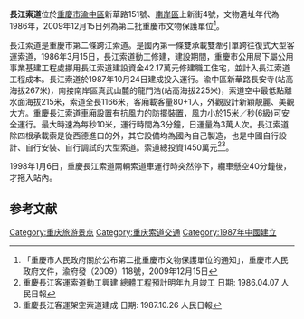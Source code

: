 {{Infobox aerial lift line
<!-- Header -->
| line_color        = <!-- Color of the line, if any (Hex triplet with prefix #) -->
| name              = 长江索道
| native_name       = <!-- Native name of the aerial lift line -->
| native_name_lang  = <!-- ISO 639-2 code e.g. "fre" or "fra" for French -->
| image             = 长江索道，重庆 ChongQing 19-04-12 - panoramio.jpg
| image_size        = <!-- Image size in pixels -->
| alt               = <!-- Filename of alternate image -->
| caption           = <!-- Text for caption beneath image -->
| image_map         = 
| image_map_size    = 
| image_map_alt     = 
| image_map_caption = 
| pushpin_map       = <!-- Name of the location map -->
| pushpin_relief    = <!-- Display relief map (if available), instead of default -->
| pushpin_map_size  = <!-- Map size in pixels --> 
| pushpin_label     = 
| pushpin_map_alt   = <!-- Name of the alternate location map -->
| pushpin_map_caption = <!-- Text for caption beneath map -->
| mapframe          = <!-- Set to "yes" to show an interactive mapframe map -->
<!-- Overview -->
| alt_name          = <!-- Alternate name of the aerial lift line -->
| status            = <!-- Under construction, Operational, Closed etc. -->
| character         = <!-- Urban, Recreational, Industrial etc. -->
| system            = [[重庆索道交通|重庆索道交通]]
| line_no           = <!-- Lift line number --> 
| location          = <!-- Address of base station -->
| country           = [[中国|中国]]
| coordinates       = <!-- Coordinates of the base station, use {{Coord}} -->
| start             = 北站
| end               = 南站
| elev_low          = <!-- Lowest elevation -->
| elev_high         = <!-- Highest elevation -->
| cont_from         = <!-- Line name continuing from -->
| cont_as           = <!-- Line name continuing as -->
| connect_lines     = <!-- Connection lines -->
| no_stations       = 2
| services          = <!-- Servicing locale -->
| built_by          = 四川省煤矿建设第十二工程处一公司
| constr_cost       = 1450万元
| begin             = {{start date|1986|3|20}}
| open              = {{start date|1987|10|24}}
| last_ext          = <!-- Date of last extension -->
| close             = <!-- Date of closing -->
| reopen            = <!-- Date of reopening {{start date and age|YYYY|MM||DD}} -->
| website           = {{URL|http://www.cqsuodao.com/}}
<!-- Operation -->
| owner             = <!-- Owner company -->
| operator          = 重庆市客运索道有限公司
| no_carriers       = 2
| carrier_cap       = 81
| ridership         = 1.05万人次
| trips_daily       = <!-- Number of trips daily -->
| headway           = <!-- Headway -->
| trip_duration     = 3.6分钟
| fare              = 单程：20元；往返：30元
| operating_time    = 旺季，7：30-22：30（3月1日至10月31日）；淡季，7：30-21：30（11月1日至2月底）
<!-- Technical features -->
| lift_type         = ATW
| manufactured_by   = 长沙有色院
| line_length       = 1166
| no_towers         = <!-- Number of intermediate support towers -->
| no_cables         = 双承载双牵引
| cable_diameter    = <!-- Cable diameter -->
| inst_power        = <!-- Total installed power -->
| speed             = 6米/秒
| notes             = <!-- Extra notes -->
| vertical          = 47米
| max_gradient      = 
| map               = {{BS-map
|title=长江索道站台配线布置
|title-bg=black
|title-color=white
|map=
\BS\BS\BS
\uSTR+BSlr!~uENDE@G\BS\uSTR+BSlr!~uENDE@G
\uSTR+BSlr\BS\uSTR+BSlr~~ ~~'''北岸站台'''~~新华路站
\uSTR+BSlr\BS\uSTR+BSlr
\uhSTR\\uhSTR
\uhKRZW\WASSERq\uhKRZW~~ ~~ ~~长江
\uhSTR\\uhSTR
\uSTR+BSlr\BS\uSTR+BSlr
\uSTR+BSlr\BS\uSTR+BSlr~~ ~~'''南岸站台'''~~龙门浩站
\uSTR+BSlr!~uENDEe\BS\uSTR+BSlr!~uENDEe
\BS\BS\BS

}}
| map_state         = 
| map_name          = 
}}

{{msg:重慶市文物保護單位
|名稱 = 長江索道
|編號 = 190
|圖片 = Chongqing Changjiang Cableway.jpg
|級別 = 6
|分類 = 
|時代 = 1986年3月15日<ref>《重慶市志 交通志 1986-2005 上冊》 作者: 重慶市交通委員會編纂 第1026頁</ref>-1987年10月24日
|地点 = [[渝中區|渝中區]]新華路151號、[[南岸區|南岸區]]上新街4號
|坐標 = 
|門票價格 = 單程：20元 往返：30元
|登錄 = 2009年12月15日
}}

'''長江索道'''位於[[重慶市|重慶市]][[渝中區|渝中區]]新華路151號、[[南岸區|南岸區]]上新街4號，文物遺址年代為1986年，2009年12月15日列為第二批重慶市文物保護單位<ref>「重慶市人民政府關於公布第二批重慶市文物保護單位的通知」，重慶市人民政府文件，渝府發（2009）118號，2009年12月15日</ref>。

長江索道是重慶市第二條跨江索道。是國內第一條雙承載雙牽引單跨往復式大型客運索道，1986年3月15日，長江索道動工修建，建設期間，重慶市公用局下屬公用事業基建工程處挪用長江索道建設資金42.17萬元修建職工住宅，並計入長江索道工程成本。長江索道於1987年10月24日建成投入運行。渝中區新華路長安寺(站高海拔267米)，南接南岸區真武山麓的龍門浩(站高海拔225米)，索道空中最低點離水面海拔215米，索道全長1166米，客廂載客量80+1人，外觀設計新穎靚麗、美觀大方。重慶長江索道車廂設置有抗風力的防擺裝置，風力小於15米／秒(6級)可安全運行。最大時速為每秒10米，運行時間為3分鐘，日運量為3萬人次。長江索道除四根承載索是從西德進口的外，其它設備均為國內自己製造，也是中國自行設計、自行安裝、自行調試的大型索道。索道總投資1450萬元<ref>重慶長江客運索道動工興建 總體工程預計明年九月竣工 日期: 1986.04.07  人民日報</ref><ref>重慶長江客運架空索道建成 日期: 1987.10.26  人民日報</ref>。

1998年1月6日，重慶長江索道兩輛索道車運行時突然停下，纜車懸空40分鐘後，才拖入站內。

== 参考文献 ==
{{reflist}}

{{重庆市}}
{{重庆索道交通}}
{{中华人民共和国索道和缆车}}


[[Category:重庆旅游景点|Category:重庆旅游景点]]
[[Category:重庆索道交通|Category:重庆索道交通]]
[[Category:1987年中國建立|Category:1987年中國建立]]